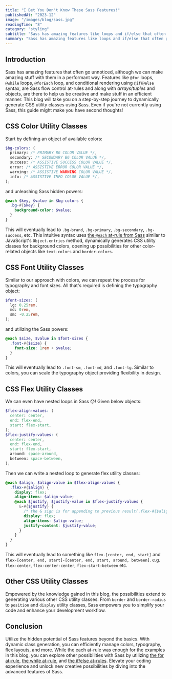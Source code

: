 ```yaml
---
title: "I Bet You Don't Know These Sass Features!"
publishedAt: "2023-12"
image: "/images/blog/sass.jpg"
readingTime: "8"
category: "styling"
subtitle: "Sass has amazing features like loops and if/else that often go unnoticed, although we can make amazing stuff with them in a performant way."
summary: "Sass has amazing features like loops and if/else that often go unnoticed, although we can make amazing stuff with them in a performant way."
---
```


## Introduction

Sass has amazing features that often go unnoticed, although we can make amazing stuff with them in a performant way. Features like `@for` loops, `@while` loops, `@forEach` loop, and conditional rendering using `@if`/`@else` syntax, are Sass flow control at-rules and along with _arrays_/_tuples_ and objects, are there to help us be creative and make stuff in an efficient manner.
This blog will take you on a step-by-step journey to dynamically generate CSS utility classes using Sass. Even if you're not currently using Sass, this guide might make you have second thoughts!

## CSS Color Utility Classes

Start by defining an object of available colors:

```scss
$bg-colors: (
  primary: /* PRIMARY BG COLOR VALUE */,
  secondary: /* SECONDARY BG COLOR VALUE */,
  success: /* ASSISTIVE SUCCESS COLOR VALUE */,
  error: /* ASSISTIVE ERROR COLOR VALUE */,
  warning: /* ASSISTIVE WARNING COLOR VALUE */,
  info: /* ASSISTIVE INFO COLOR VALUE */,
);
```

and unleashing Sass hidden powers:

```scss
@each $key, $value in $bg-colors {
  .bg-#{$key} {
    background-color: $value;
  }
}
```

This will eventually lead to `.bg-brand`, `.bg-primary`, `.bg-secondary`, `.bg-success`, etc. This intuitive syntax uses [the `@each` at-rule from Sass](https://sass-lang.com/documentation/at-rules/control/each/) similar to JavaScript's `Object.entries` method, dynamically generates CSS utility classes for background colors, opening up possibilities for other color-related objects like `text-colors` and `border-colors`.

## CSS Font Utility Classes

Similar to our approach with colors, we can repeat the process for typography and font sizes. All that's required is defining the typography object:

```scss
$font-sizes: (
  lg: 0.25rem,
  md: 0rem,
  sm: -0.25rem,
);
```

and utilizing the Sass powers:

```scss
@each $size, $value in $font-sizes {
  .font-#{$size} {
    font-size: 1rem + $value;
  }
}
```

This will eventually lead to `.font-sm`, `.font-md`, and `.font-lg`. Similar to colors, you can scale the typography object providing flexibility in design.

## CSS Flex Utility Classes

We can even have nested loops in Sass 😯! Given below objects:

```scss
$flex-align-values: (
  center: center,
  end: flex-end,
  start: flex-start,
);
$flex-justify-values: (
  center: center,
  end: flex-end,
  start: flex-start,
  around: space-around,
  between: space-between,
);
```

Then we can write a nested loop to generate flex utility classes:

```scss
@each $align, $align-value in $flex-align-values {
  .flex-#{$align} {
    display: flex;
    align-items: $align-value;
    @each $justify, $justify-value in $flex-justify-values {
      &-#{$justify} {
        /* the & sign is for appending to previous result(.flex-#{$align}) */
        display: flex;
        align-items: $align-value;
        justify-content: $justify-value;
      }
    }
  }
}
```

This will eventually lead to something like `flex-[center, end, start]` and `flex-[center, end, start]-[center, end, start, around, between]`. e.g. `flex-center`, `flex-center-center`, `flex-start-between` etc.

## Other CSS Utility Classes

Empowered by the knowledge gained in this blog, the possibilities extend to generating various other CSS utility classes. From `border` and `border-radius` to `position` and `display` utility classes, Sass empowers you to simplify your code and enhance your development workflow.

## Conclusion

Utilize the hidden potential of Sass features beyond the basics. With dynamic class generation, you can efficiently manage colors, typography, flex layouts, and more. While the each at-rule was enough for the examples in this blog, you can explore other possibilities with Sass by utilizing [the for at-rule](https://sass-lang.com/documentation/at-rules/control/for/), [the while at-rule](https://sass-lang.com/documentation/at-rules/control/while/), and [the if/else at-rules](https://sass-lang.com/documentation/at-rules/control/if/). Elevate your coding experience and unlock new creative possibilities by diving into the advanced features of Sass.
